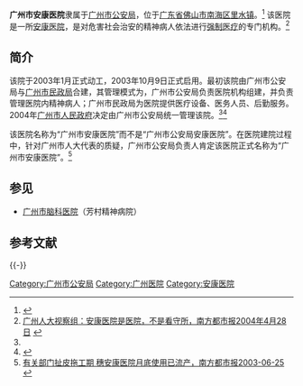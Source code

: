 {{Infobox PRCG |color = darkblue
|机构名称=广州市安康医院
|标志1=Police Badge,P.R.China.svg
|标志1大小=120px
|标志1说明=[[中华人民共和国人民警察警徽|中华人民共和国人民警察警徽]]
|标志2=Red star.svg
|标志2说明=[[印章|印章]][[s:国务院关于国家行政机关和企业事业单位社会团体印章管理的规定|规定]]：[[直径|直径]]?厘米，中央刊[[五角星|五角星]]，由?制发。
|职位1=院长
|人员1=黄德文
|衔级1=2级警
|上级机构=[[广州市公安局|广州市公安局]]
|机构类型=[[安康医院|安康医院]]
|行政级别=
|时期1=
|机构1='''广州市安康医院'''
|地址1=[[广东省|广东省]][[佛山市|佛山市]][[南海区|南海区]][[里水镇|里水镇]]
|邮编1=
|电话1={{Tel|86||}}86441619
|网站=
|网址=
}}

'''广州市安康医院'''隶属于[[广州市公安局|广州市公安局]]，位于[[广东省|广东省]][[佛山市|佛山市]][[南海区|南海区]][[里水镇|里水镇]]。<ref name=brry>{{Cite web |url=http://news.sina.com.cn/c/2004-04-28/01403171902.shtml |title=广州收治百名重案精神病人 病人入院易出院难，新浪网，2004年04月28日 |accessdate=2010-09-27 |archive-date=2016-03-04 |archive-url=https://web.archive.org/web/20160304222919/http://news.sina.com.cn/c/2004-04-28/01403171902.shtml |dead-url=no }}</ref> 该医院是一所[[安康医院|安康医院]]，是对危害社会治安的精神病人依法进行[[强制医疗|强制医疗]]的专门机构。<ref>[http://www.people.com.cn/GB/14576/14528/2475943.html 广州人大视察组：安康医院是医院，不是看守所，南方都市报2004年4月28日] {{Wayback|url=http://www.people.com.cn/GB/14576/14528/2475943.html |date=20160304081450 }}</ref>

== 简介 ==
该院于2003年1月正式动工，2003年10月9日正式启用。最初该院由广州市公安局与[[广州市民政局|广州市民政局]]合建，其管理模式为，广州市公安局负责医院机构组建，并负责管理医院内精神病人；广州市民政局为医院提供医疗设备、医务人员、后勤服务。2004年[[广州市人民政府|广州市人民政府]]决定由广州市公安局统一管理该院。<ref name=brry/><ref>{{Cite web |url=http://news.sohu.com/93/58/news210425893.shtml |title=广州建专门医院收治“武疯子” 运作模式需协商，搜狐网，2003年06月25日 |accessdate=2010年9月27日 |archive-date=2016年3月4日 |archive-url=https://web.archive.org/web/20160304230034/http://news.sohu.com/93/58/news210425893.shtml |dead-url=no }}</ref>

该医院名称为“广州市安康医院”而不是“广州市公安局安康医院”。在医院建院过程中，针对广州市人大代表的质疑，广州市公安局负责人肯定该医院正式名称为“广州市安康医院”。<ref>[http://www.southcn.com/NEWS/dishi/guangzhou/shehui/200306250190.htm 有关部门扯皮拖工期 穗安康医院月底使用已流产，南方都市报2003-06-25] {{webarchive|url=https://web.archive.org/web/20040609090936/http://www.southcn.com/news/dishi/guangzhou/shehui/200306250190.htm |date=2004-06-09 }}</ref>

== 参见 ==
* [[广州市脑科医院|广州市脑科医院]]（芳村精神病院）

== 参考文献 ==
{{reflist|2}}

{{-}}

[[Category:广州市公安局|Category:广州市公安局]]
[[Category:广州医院|Category:广州医院]]
[[Category:安康医院|Category:安康医院]]